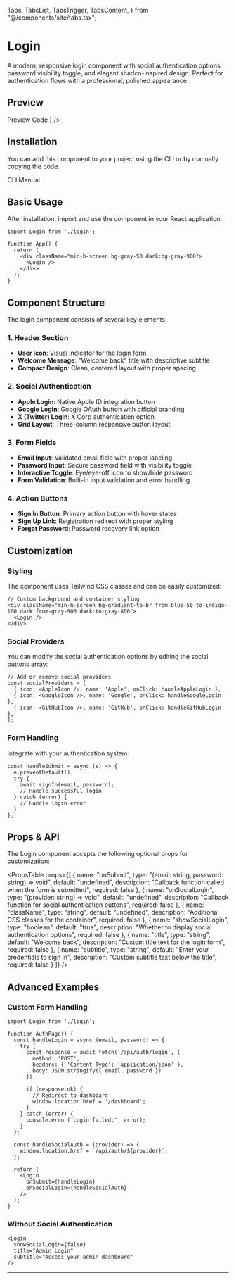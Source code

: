   Tabs,
  TabsList,
  TabsTrigger,
  TabsContent,
} from "@/components/site/tabs.tsx";

# Login

A modern, responsive login component with social authentication options, password visibility toggle, and elegant shadcn-inspired design. Perfect for authentication flows with a professional, polished appearance.

## Preview

<Tabs defaultValue="preview" className="">
  <TabsList>
    <TabsTrigger value="preview">Preview</TabsTrigger>
    <TabsTrigger value="code">Code</TabsTrigger>
  </TabsList>
  <TabsContent value="preview">
    <ComponentRenderer component={<Login />} />
  </TabsContent>
  <TabsContent value="code">
    <CodeBlock filePath="src/app/docs/login/login.tsx" />
  </TabsContent>
</Tabs>


## Installation

You can add this component to your project using the CLI or by manually copying the code.

<Tabs defaultValue="cli" className="">
  <TabsList>
    <TabsTrigger value="cli">CLI</TabsTrigger>
    <TabsTrigger value="manual">Manual</TabsTrigger>
  </TabsList>
  <TabsContent value="cli">
    <Cli command={`add login.json`} />
  </TabsContent>

  <TabsContent value="manual">
    <CodeBlock filePath="src/app/docs/login/login.tsx" />
  </TabsContent>
</Tabs>

## Basic Usage

After installation, import and use the component in your React application:

```tsx
import Login from './login';

function App() {
  return (
    <div className="min-h-screen bg-gray-50 dark:bg-gray-900">
      <Login />
    </div>
  );
}
```

## Component Structure

The login component consists of several key elements:

### 1. Header Section
- **User Icon**: Visual indicator for the login form
- **Welcome Message**: "Welcome back" title with descriptive subtitle
- **Compact Design**: Clean, centered layout with proper spacing

### 2. Social Authentication
- **Apple Login**: Native Apple ID integration button
- **Google Login**: Google OAuth button with official branding
- **X (Twitter) Login**: X Corp authentication option
- **Grid Layout**: Three-column responsive button layout

### 3. Form Fields
- **Email Input**: Validated email field with proper labeling
- **Password Input**: Secure password field with visibility toggle
- **Interactive Toggle**: Eye/eye-off icon to show/hide password
- **Form Validation**: Built-in input validation and error handling

### 4. Action Buttons
- **Sign In Button**: Primary action button with hover states
- **Sign Up Link**: Registration redirect with proper styling
- **Forgot Password**: Password recovery link option

## Customization

### Styling

The component uses Tailwind CSS classes and can be easily customized:

```tsx
// Custom background and container styling
<div className="min-h-screen bg-gradient-to-br from-blue-50 to-indigo-100 dark:from-gray-900 dark:to-gray-800">
  <Login />
</div>
```

### Social Providers

You can modify the social authentication options by editing the social buttons array:

```tsx
// Add or remove social providers
const socialProviders = [
  { icon: <AppleIcon />, name: 'Apple', onClick: handleAppleLogin },
  { icon: <GoogleIcon />, name: 'Google', onClick: handleGoogleLogin },
  { icon: <GitHubIcon />, name: 'GitHub', onClick: handleGitHubLogin },
];
```

### Form Handling

Integrate with your authentication system:

```tsx
const handleSubmit = async (e) => {
  e.preventDefault();
  try {
    await signIn(email, password);
    // Handle successful login
  } catch (error) {
    // Handle login error
  }
};
```

## Props & API

The Login component accepts the following optional props for customization:

<PropsTable
  props={[
    {
      name: "onSubmit",
      type: "(email: string, password: string) => void",
      default: "undefined",
      description: "Callback function called when the form is submitted",
      required: false
    },
    {
      name: "onSocialLogin",
      type: "(provider: string) => void",
      default: "undefined",
      description: "Callback function for social authentication buttons",
      required: false
    },
    {
      name: "className",
      type: "string",
      default: "undefined",
      description: "Additional CSS classes for the container",
      required: false
    },
    {
      name: "showSocialLogin",
      type: "boolean",
      default: "true",
      description: "Whether to display social authentication options",
      required: false
    },
    {
      name: "title",
      type: "string",
      default: "Welcome back",
      description: "Custom title text for the login form",
      required: false
    },
    {
      name: "subtitle",
      type: "string",
      default: "Enter your credentials to sign in",
      description: "Custom subtitle text below the title",
      required: false
    }
  ]}
/>

## Advanced Examples

### Custom Form Handling

```tsx
import Login from './login';

function AuthPage() {
  const handleLogin = async (email, password) => {
    try {
      const response = await fetch('/api/auth/login', {
        method: 'POST',
        headers: { 'Content-Type': 'application/json' },
        body: JSON.stringify({ email, password })
      });

      if (response.ok) {
        // Redirect to dashboard
        window.location.href = '/dashboard';
      }
    } catch (error) {
      console.error('Login failed:', error);
    }
  };

  const handleSocialAuth = (provider) => {
    window.location.href = `/api/auth/${provider}`;
  };

  return (
    <Login
      onSubmit={handleLogin}
      onSocialLogin={handleSocialAuth}
    />
  );
}
```

### Without Social Authentication

```tsx
<Login
  showSocialLogin={false}
  title="Admin Login"
  subtitle="Access your admin dashboard"
/>
```

---
